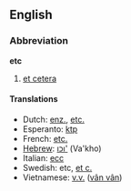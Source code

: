 ==English==
===Abbreviation===
'''etc'''

#[[etcetera|et cetera]]

====Translations====
*Dutch: [[enz.]], [[etc.]]
*Esperanto: [[ktp]]
*French: [[etc.]]
*[[Hebrew]]: [[וכו']] (Va'kho)
*Italian: [[ecc]]
*Swedish: etc, [[et c.]]
*Vietnamese: [[v.v.]] ([[vân vân]])